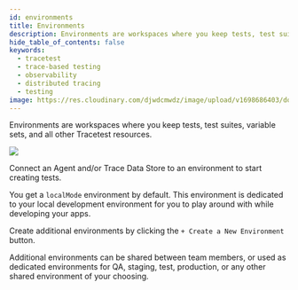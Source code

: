 ```yaml
---
id: environments
title: Environments
description: Environments are workspaces where you keep tests, test suites, variable sets, and all other Tracetest resources. Build integration and end-to-end tests with OpenTelemetry traces with Tracetest.
hide_table_of_contents: false
keywords:
  - tracetest
  - trace-based testing
  - observability
  - distributed tracing
  - testing
image: https://res.cloudinary.com/djwdcmwdz/image/upload/v1698686403/docs/Blog_Thumbnail_14_rsvkmo.jpg
---
```


Environments are workspaces where you keep tests, test suites, variable sets, and all other Tracetest resources.

![](https://res.cloudinary.com/djwdcmwdz/image/upload/v1697028288/docs/app.tracetest.io_organizations_ttorg_7e8e767d64dbdb25_environments_ttenv_a39dc7d303f25454_settings_iebfhs.png)

Connect an Agent and/or Trace Data Store to an environment to start creating tests.

You get a `localMode` environment by default. This environment is dedicated to your local development environment for you to play around with while developing your apps.

Create additional environments by clicking the `+ Create a New Environment` button.

Additional environments can be shared between team members, or used as dedicated environments for QA, staging, test, production, or any other shared environment of your choosing.
